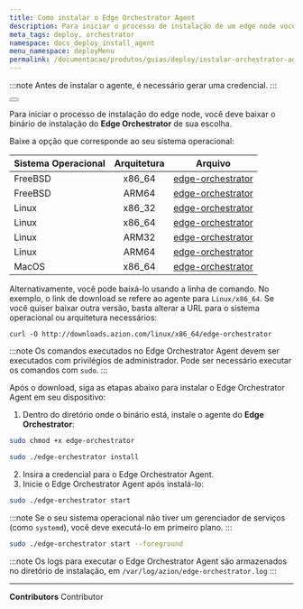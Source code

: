 ```yaml
---
title: Como instalar o Edge Orchestrator Agent
description: Para iniciar o processo de instalação de um edge node você deve baixar o binário de instalação do Edge Orchestrator Agent.
meta_tags: deploy, orchestrator
namespace: docs_deploy_install_agent
menu_namespace: deployMenu
permalink: /documentacao/produtos/guias/deploy/instalar-orchestrator-agent/
---
```



:::note
Antes de instalar o agente, é necessário gerar uma credencial.
:::

<Button href="/pt-br/documentacao/produtos/credenciais/" text="ir para a documentação de referência de credenciais" variant="secondary" target="_blank"></Button>

Para iniciar o processo de instalação do edge node, você deve baixar o binário de instalação do **Edge Orchestrator** de sua escolha.

Baixe a opção que corresponde ao seu sistema operacional:

| Sistema Operacional | Arquitetura | Arquivo                                                         |
| :--------------- | :----------: | ------------------------------------------------------------ |
| FreeBSD          |    x86_64    | [edge-orchestrator](https://downloads.azion.com/freebsd/x86_64/edge-orchestrator) |
| FreeBSD          |    ARM64     | [edge-orchestrator](https://downloads.azion.com/freebsd/arm64/edge-orchestrator) |
| Linux            |    x86_32    | [edge-orchestrator](https://downloads.azion.com/linux/x86_32/edge-orchestrator) |
| Linux            |    x86_64    | [edge-orchestrator](https://downloads.azion.com/linux/x86_64/edge-orchestrator) |
| Linux            |    ARM32     | [edge-orchestrator](https://downloads.azion.com/linux/arm32/edge-orchestrator) |
| Linux            |    ARM64     | [edge-orchestrator](https://downloads.azion.com/linux/arm64/edge-orchestrator) |
| MacOS            |    x86_64    | [edge-orchestrator](https://downloads.azion.com/darwin/x86_64/edge-orchestrator) |

Alternativamente, você pode baixá-lo usando a linha de comando. No exemplo, o link de download se refere ao agente para `Linux/x86_64`. Se você quiser baixar outra versão, basta alterar a URL para o sistema operacional ou arquitetura necessários:

`curl -O http://downloads.azion.com/linux/x86_64/edge-orchestrator`

:::note
Os comandos executados no Edge Orchestrator Agent devem ser executados com privilégios de administrador. Pode ser necessário executar os comandos com `sudo`.
:::

Após o download, siga as etapas abaixo para instalar o Edge Orchestrator Agent em seu dispositivo:

1. Dentro do diretório onde o binário está, instale o agente do **Edge Orchestrator**:

```bash
sudo chmod +x edge-orchestrator
````

```bash 
sudo ./edge-orchestrator install
```

2. Insira a credencial para o Edge Orchestrator Agent.
3. Inicie o Edge Orchestrator Agent após instalá-lo:

```bash
sudo ./edge-orchestrator start
``` 

:::note
Se o seu sistema operacional não tiver um gerenciador de serviços (como `systemd`), você deve executá-lo em primeiro plano.
:::

```bash
sudo ./edge-orchestrator start --foreground
```

:::note
Os logs para executar o Edge Orchestrator Agent são armazenados no diretório de instalação, em `/var/log/azion/edge-orchestrator.log`
:::

---


**Contributors** <ContributorList>Contributor</ContributorList>
